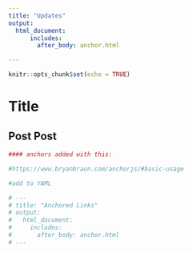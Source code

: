 ```yaml
---
title: "Updates"
output: 
  html_document:
      includes:
        after_body: anchor.html

---
```


```r
knitr::opts_chunk$set(echo = TRUE)
```

# Title

## Post Post

```r
#### anchors added with this:

#https://www.bryanbraun.com/anchorjs/#basic-usage

#add to YAML

# ---
# title: "Anchored Links"
# output: 
#   html_document:
#     includes:
#       after_body: anchor.html
# ---
```





